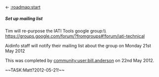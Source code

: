 <- [[:roadmap:start]]
===== Set up mailing list =====
Tim will re-purpose the IATI Tools google group:\\
https://groups.google.com/forum/?fromgroups#!forum/iati-technical

Aidinfo staff will notify their mailing list about the group on Monday 21st May 2012

This was completed by [[community:user:bill.anderson]] on 22nd May 2012.

~~TASK:Matt?2012-05-21!~~